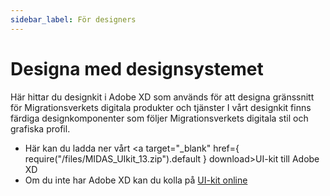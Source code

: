 ```yaml
---
sidebar_label: För designers
---
```


# Designa med designsystemet

Här hittar du designkit i Adobe XD som används för att designa gränssnitt för Migrationsverkets digitala produkter och tjänster 
I vårt designkit finns färdiga designkomponenter som följer Migrationsverkets digitala stil och grafiska profil. 

- Här kan du ladda ner vårt <a target="_blank" href={ require("/files/MIDAS_UIkit_13.zip").default } download>UI-kit till Adobe XD</a>
- Om du inte har Adobe XD kan du kolla på [UI-kit online](https://xd.adobe.com/view/3e7cbe6b-07e9-48f1-af2b-d12d34e7b3b2-6b2f/)
